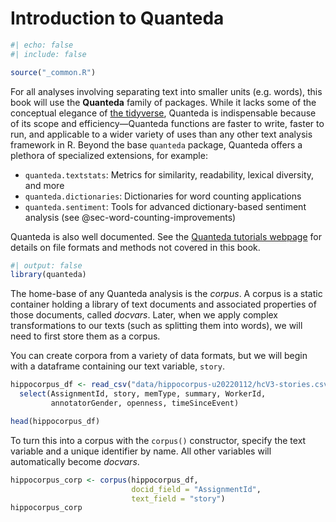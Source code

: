 # Introduction to Quanteda {#sec-quanteda}

```r
#| echo: false
#| include: false

source("_common.R")
```

For all analyses involving separating text into smaller units (e.g. words), this book will use the **Quanteda** family of packages. While it lacks some of the conceptual elegance of [the tidyverse](https://www.tidyverse.org), Quanteda is indispensable because of its scope and efficiency---Quanteda functions are faster to write, faster to run, and applicable to a wider variety of uses than any other text analysis framework in R. Beyond the base `quanteda` package, Quanteda offers a plethora of specialized extensions, for example:

-   `quanteda.textstats`: Metrics for similarity, readability, lexical diversity, and more
-   `quanteda.dictionaries`: Dictionaries for word counting applications
-   `quanteda.sentiment`: Tools for advanced dictionary-based sentiment analysis (see @sec-word-counting-improvements)

Quanteda is also well documented. See the [Quanteda tutorials webpage](https://tutorials.quanteda.io) for details on file formats and methods not covered in this book. 

```r
#| output: false
library(quanteda)
```

The home-base of any Quanteda analysis is the _corpus_. A corpus is a static container holding a library of text documents and associated properties of those documents, called _docvars_. Later, when we apply complex transformations to our texts (such as splitting them into words), we will need to first store them as a corpus.

You can create corpora from a variety of data formats, but we will begin with a dataframe containing our text variable, `story`.

```r
hippocorpus_df <- read_csv("data/hippocorpus-u20220112/hcV3-stories.csv") |> 
  select(AssignmentId, story, memType, summary, WorkerId, 
         annotatorGender, openness, timeSinceEvent)

head(hippocorpus_df)
```

To turn this into a corpus with the `corpus()` constructor, specify the text variable and a unique identifier by name. All other variables will automatically become _docvars_.

```r
hippocorpus_corp <- corpus(hippocorpus_df, 
                           docid_field = "AssignmentId", 
                           text_field = "story")
hippocorpus_corp
```
